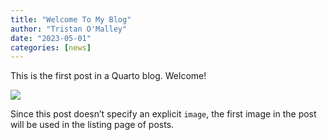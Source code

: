```yaml
---
title: "Welcome To My Blog"
author: "Tristan O'Malley"
date: "2023-05-01"
categories: [news]
---
```


This is the first post in a Quarto blog. Welcome!

![](thumbnail.jpg)

Since this post doesn't specify an explicit `image`, the first image in the post will be used in the listing page of posts.
